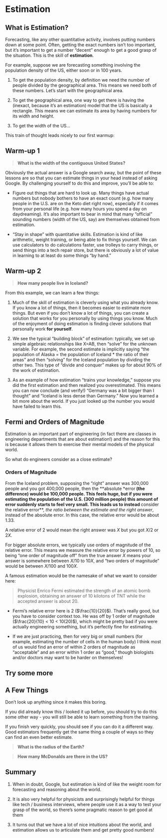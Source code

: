 # Estimation

::: {.callout-note}
## What is Estimation?

Forecasting, like any other quantitative activity, involves putting numbers down at some point. Often, getting the exact numbers isn’t too important, but it’s important to get a number “decent” enough to get a good grasp of the situation. This is the skill of **estimation**.
:::

For example, suppose we are forecasting something involving the population density of the US, either soon or in 100 years.

1. To get the population density, by definition we need the number of people divided by the geographical area. This means we need both of these numbers. Let’s start with the geographical area.

2. To get the geographical area, one way to get there is having the (inexact, because it’s an estimation) model that the US is basically a rectangle. This means we can estimate its area by having numbers for its width and height.

3. To get the width of the US…

This train of thought leads nicely to our first warmup:

## Warm-up 1

> **What is the width of the contiguous United States?** \vspace{15em}

Obviously the actual answer is a Google search away, but the point of these lessons are so that you can estimate things in your head instead of asking Google. By challenging yourself to do this and improve, you'll be able to:

- Figure out things that are hard to look up. Many things have actual numbers but nobody bothers to have an exact count (e.g. how many people in the U.S. are on the Keto diet right now), especially if it comes from your personal life (e.g. how many hours you spend a day on daydreaming). It’s also important to bear in mind that many “official” sounding numbers (width of the US, say) are themselves obtained from estimation.

- “Stay in shape” with quantitative skills. Estimation is kind of like arithmetic, weight training, or being able to fix things yourself. We can use calculators to do calculations faster, use trolleys to carry things, or send things into a tech repair store, but there is obviously a lot of value in learning to at least do some things “by hand.”

## Warm-up 2

> **How many people live in Iceland?** \vspace{15em}

From this example, we can learn a few things: 

1. Much of the skill of estimation is cleverly using what you already know. If you know a lot of things, then it becomes easier to estimate more things. But even if you don’t know a lot of things, you can create a solution that works for you personally by using things you know. Much of the enjoyment of doing estimation is finding clever solutions that personally work **for yourself**.

2. We see the typical “building block” of estimation: typically, we set up simple algebraic relationships like X=AB, then “solve” for the unknown variable. For example, the second estimate is implicitly saying “the population of Alaska = the population of Iceland * the ratio of their areas” and then “solving” for the Iceland population by dividing the other two. This type of “divide and conquer” makes up for about 90% of the work of estimation.

3. As an example of how estimation “trains your knowledge,” suppose you did the first estimation and then realized you overestimated. This means you can now conclude (and verify!) “Germany was a bit bigger than I thought” and “Iceland is less dense than Germany.” Now you learned a bit more about the world. If you just looked up the number you would have failed to learn this.

## Fermi and Orders of Magnitude

Estimation is an important part of engineering (in fact there are classes in engineering departments that are about estimation!) and the reason for this is because it allows them to exercise their mental models of the physical world.

So what do engineers consider as a close estimate?

### Orders of Magnitude

From the Iceland problem, supposing the “right” answer was 300,000 people and you got 400,000 people, then the **absolute *error** (the difference) would be 100,000 people. This feels huge, but if you were estimating the population of the U.S. (300 million people) this amount of error suddenly starts to feel very small. This leads us to instead **consider the relative error**, *the ratio between the estimate and the right answer*, instead of the absolute error. In this case, the relative error would be about 1.33.

::: {.callout-note}
A relative error of 2 would mean the right answer was $X$ but you got $X/2$ or $2X$.

For bigger absolute errors, we typically use orders of magnitude of the relative error. This means we measure the relative error by powers of 10, so being “one order of magnitude off” from the true answer $X$ means your answer is somewhere between $X/10$ to $10X$, and “two orders of magnitude” would be between $X/100$ and $100X$.
:::

A famous estimation would be the namesake of what we want to consider here: 

> Physicist Enrico Fermi estimated the strength of an atomic bomb explosion, obtaining an answer of 10 kilotons of TNT while the accepted answer is about 20.

- Fermi's relative error here is 2 ($\frac{10}{20}$). That's really good, but you have to consider context too. He was off by 1 order of magnitude ($\frac{20}{10} < 10 < 10(20)$), which might be pretty bad if you were actually engineering something, but it's perfectly fine for estimating.

- If we are just practicing, then for very big or small numbers (for example, estimating the number of cells in the human body) I think most of us would find an error of within 2 orders of magnitude as “acceptable” and an error within 1 order as “good,” though biologists and/or doctors may want to be harder on themselves!

## Try some more

::: {.callout-warning}
## A Few Things

Don’t look up anything since it makes this boring.

If you did already know this / looked it up before, you should try to do this some other way - you will still be able to learn something from the training.

If you finish very quickly, you should see if you can do it a different way. Good estimators frequently get the same thing a couple of ways so they can find an even better estimate.

:::

> **What is the radius of the Earth?** \vspace{15em}


> **How many McDonalds are there in the US?** \vspace{15em}

## Summary

1. When in doubt, Google, but estimation is kind of like the weight room for forecasting and reasoning about the world.

2. It is also very helpful for physicists and surprisingly helpful for things like tech / business interviews, where people use it as a way to test your grasp of the world, so there’s some pragmatic reason to get good at them

3. It turns out that we have a lot of nice intuitions about the world, and estimation allows us to articulate them and get pretty good numbers!
